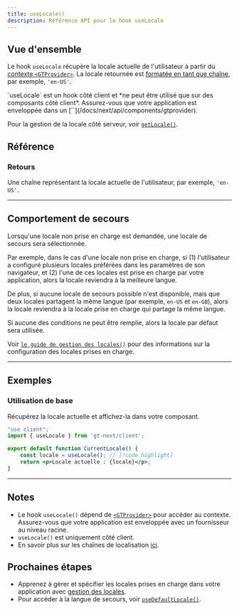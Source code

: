 ```yaml
---
title: useLocale()
description: Référence API pour le hook useLocale
---
```


## Vue d'ensemble

Le hook `useLocale` récupère la locale actuelle de l'utilisateur à partir du [contexte `<GTProvider>`](/docs/next/api/components/gtprovider).
La locale retournée est [formatée en tant que chaîne](/docs/reference/locale-strings), par exemple, `'en-US'`.


<Callout>
    `useLocale` est un hook côté client et *ne peut être utilisé que sur des composants côté client*.
    Assurez-vous que votre application est enveloppée dans un [`<GTProvider>`](/docs/next/api/components/gtprovider).
</Callout>

Pour la gestion de la locale côté serveur, voir [`getLocale()`](/docs/next/api/helpers/getLocale).

## Référence

### Retours

Une chaîne représentant la locale actuelle de l'utilisateur, par exemple, `'en-US'`.

---

## Comportement de secours
Lorsqu'une locale non prise en charge est demandée, une locale de secours sera sélectionnée.

Par exemple, dans le cas d'une locale non prise en charge,
si (1) l'utilisateur a configuré plusieurs locales préférées dans les paramètres de son navigateur,
et (2) l'une de ces locales est prise en charge par votre application,
alors la locale reviendra à la meilleure langue.

De plus, si aucune locale de secours possible n'est disponible,
mais que deux locales partagent la même langue (par exemple, `en-US` et `en-GB`),
alors la locale reviendra à la locale prise en charge qui partage la même langue.

Si aucune des conditions ne peut être remplie, alors la locale par défaut sera utilisée.

Voir [`le guide de gestion des locales()`](/docs/next/reference/locale-management) pour des informations sur la configuration des locales prises en charge.

---

## Exemples

### Utilisation de base

Récupérez la locale actuelle et affichez-la dans votre composant.

```jsx title="CurrentLocale.jsx" copy
"use client";
import { useLocale } from 'gt-next/client';

export default function CurrentLocale() {
    const locale = useLocale(); // [!code highlight]
    return <p>Locale actuelle : {locale}</p>;
}
```

---


## Notes
 * Le hook `useLocale()` dépend de [`<GTProvider>`](/docs/next/api/components/gtprovider) pour accéder au contexte. Assurez-vous que votre application est enveloppée avec un fournisseur au niveau racine.
 * `useLocale()` est uniquement côté client.
 * En savoir plus sur les chaînes de localisation [ici](/docs/reference/locale-strings).

## Prochaines étapes
 * Apprenez à gérer et spécifier les locales prises en charge dans votre application avec [gestion des locales](/docs/next/reference/locale-management).
 * Pour accéder à la langue de secours, voir [`useDefaultLocale()`](/docs/next/api/helpers/useDefaultLocale).
